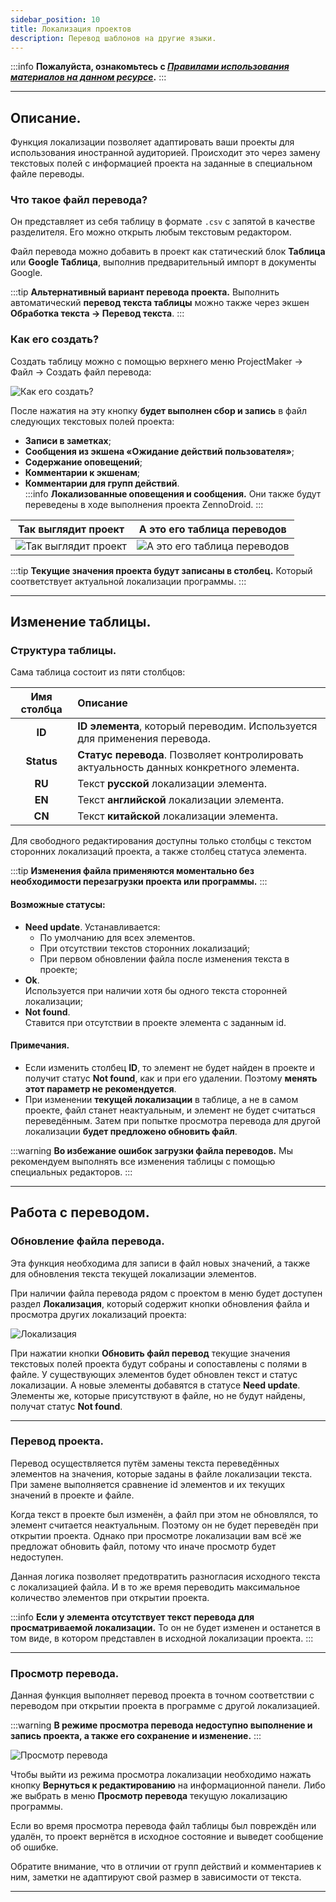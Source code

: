 ```yaml
---
sidebar_position: 10
title: Локализация проектов
description: Перевод шаблонов на другие языки.
---
```

:::info **Пожалуйста, ознакомьтесь с [*Правилами использования материалов на данном ресурсе*](../Disclaimer).**
:::
_______________________________________________ 
## Описание.  
Функция локализации позволяет адаптировать ваши проекты для использования иностранной аудиторией. Происходит это через замену текстовых полей с информацией проекта на заданные в специальном файле переводы.   

### Что такое файл перевода?
Он представляет из себя таблицу в формате `.csv` с запятой в качестве разделителя. Его можно открыть любым текстовым редактором.  

Файл перевода можно добавить в проект как статический блок **Таблица** или **Google Таблица**, выполнив предварительный импорт в документы Google.  

:::tip **Альтернативный вариант перевода проекта.**
Выполнить автоматический **перевод текста таблицы** можно также через экшен **Обработка текста → Перевод текста**.
:::

### Как его создать?  
Создать таблицу можно с помощью верхнего меню ProjectMaker → Файл → Создать файл перевода:  

![Как его создать?](./assets/Localization/Localization_pic1.png)  

После нажатия на эту кнопку **будет выполнен сбор и запись** в файл следующих текстовых полей проекта:  
- **Записи в заметках**;  
- **Сообщения из экшена «Ожидание действий пользователя»**;  
- **Содержание оповещений**;  
- **Комментарии к экшенам**;  
- **Комментарии для групп действий**.  
:::info **Локализованные оповещения и сообщения.**
Они также будут переведены в ходе выполнения проекта ZennoDroid.
:::

| Так выглядит проект    | А это его таблица переводов |
| -------- | ------- |
| ![Так выглядит проект](./assets/Localization/Localization_pic2.png)  | ![А это его таблица переводов](./assets/Localization/Localization_pic3.png)    |  

:::tip **Текущие значения проекта будут записаны в столбец.**
Который соответствует актуальной локализации программы.
:::  
_______________________________________________ 
## Изменение таблицы.
### Структура таблицы.  
Сама таблица состоит из пяти столбцов:  

| Имя столбца    | Описание |
| :--------: | :------- |
| **ID**  | **ID элемента**, который переводим. Используется для применения перевода.    |
| **Status** | **Статус перевода**. Позволяет контролировать актуальность данных конкретного элемента.     |
| **RU**    | Текст **русской** локализации элемента.    |
| **EN**    | Текст **английской** локализации элемента.    |
| **CN**    | Текст **китайской** локализации элемента.    |  

Для свободного редактирования доступны только столбцы с текстом сторонних локализаций проекта, а также столбец статуса элемента.  

:::tip **Изменения файла применяются моментально без необходимости перезагрузки проекта или программы.**
::: 

#### Возможные статусы:  
- **Need update**. Устанавливается:    
    - По умолчанию для всех элементов.  
    - При отсутствии текстов сторонних локализаций;  
    - При первом обновлении файла после изменения текста в проекте;  
- **Ok**.  
Используется при наличии хотя бы одного текста сторонней локализации;  
- **Not found**.  
Ставится при отсутствии в проекте элемента с заданным id.  

#### Примечания.  
- Если изменить столбец **ID**, то элемент не будет найден в проекте и получит статус **Not found**, как и при его удалении. Поэтому **менять этот параметр не рекомендуется**.
- При изменении **текущей локализации** в таблице, а не в самом проекте, файл станет неактуальным, и элемент не будет считаться переведённым. Затем при попытке просмотра перевода для другой локализации **будет предложено обновить файл**.  

:::warning **Во избежание ошибок загрузки файла переводов.**
Мы рекомендуем выполнять все изменения таблицы с помощью специальных редакторов.
:::  
_______________________________________________ 
## Работа с переводом.  
### Обновление файла перевода.  
Эта функция необходима для записи в файл новых значений, а также для обновления текста текущей локализации элементов.  

При наличии файла перевода рядом с проектом в меню будет доступен раздел **Локализация**, который содержит кнопки обновления файла и просмотра других локализаций проекта:  

![Локализация](./assets/Localization/Localization_pic4.png)  

При нажатии кнопки **Обновить файл перевод** текущие значения текстовых полей проекта будут собраны и сопоставлены с полями в файле. У существующих элементов будет обновлен текст и статус локализации. А новые элементы добавятся в статусе **Need update**. Элементы же, которые присутствуют в файле, но не будут найдены, получат статус **Not found**.  
_______________________________________________ 
### Перевод проекта.
Перевод осуществляется путём замены текста переведённых элементов на значения, которые заданы в файле локализации текста. При замене выполняется сравнение id элементов и их текущих значений в проекте и файле.  

Когда текст в проекте был изменён, а файл при этом не обновлялся, то элемент считается неактуальным. Поэтому он не будет переведён при открытии проекта. Однако при просмотре локализации вам всё же предложат обновить файл, потому что иначе просмотр будет недоступен.  

Данная логика позволяет предотвратить разногласия исходного текста с локализацией файла. И в то же время переводить максимальное количество элементов при открытии проекта.  

:::info **Если у элемента отсутствует текст перевода для просматриваемой локализации.**
То он не будет изменен и останется в том виде, в котором представлен в исходной локализации проекта. 
:::  
_______________________________________________ 
### Просмотр перевода.
Данная функция выполняет перевод проекта в точном соответствии с переводом при открытии проекта в программе с другой локализацией.  

:::warning **В режиме просмотра перевода недоступно выполнение и запись проекта, а также его сохранение и изменение.**
:::   

![Просмотр перевода](./assets/Localization/Localization_pic5.png) 

Чтобы выйти из режима просмотра локализации необходимо нажать кнопку **Вернуться к редактированию** на информационной панели. Либо же выбрать в меню **Просмотр перевода** текущую локализацию программы.  

Если во время просмотра перевода файл таблицы был повреждён или удалён, то проект вернётся в исходное состояние и выведет сообщение об ошибке.  

Обратите внимание, что в отличии от групп действий и комментариев к ним, заметки не адаптируют свой размер в зависимости от текста.  
_______________________________________________ 